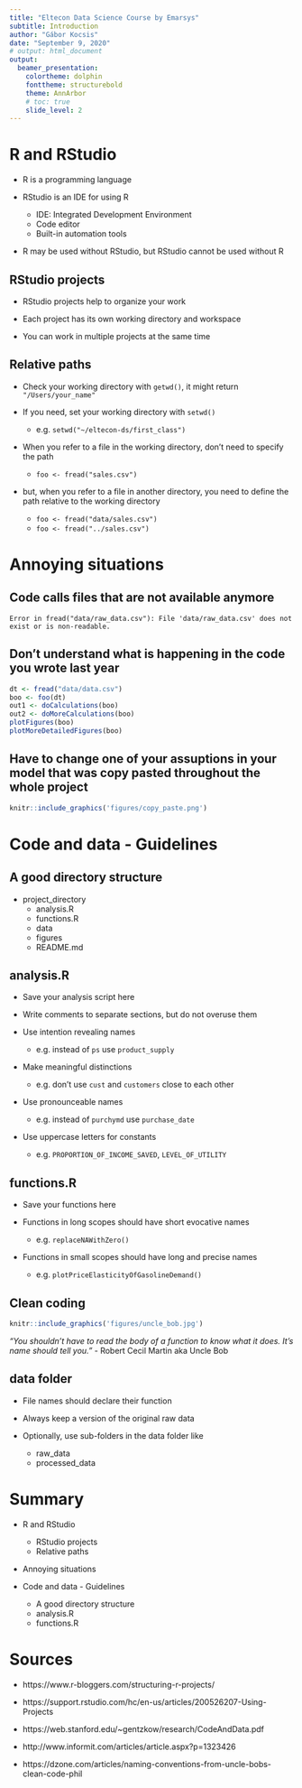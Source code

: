 ```yaml
---
title: "Eltecon Data Science Course by Emarsys"
subtitle: Introduction
author: "Gábor Kocsis"
date: "September 9, 2020"
# output: html_document
output:
  beamer_presentation:
    colortheme: dolphin
    fonttheme: structurebold
    theme: AnnArbor
    # toc: true
    slide_level: 2
---
```


# R and RStudio
- R is a programming language

- RStudio is an IDE for using R
    - IDE: Integrated Development Environment
    - Code editor
    - Built-in automation tools

- R may be used without RStudio, but RStudio cannot be used without R

## RStudio projects
- RStudio projects help to organize your work

- Each project has its own working directory and workspace

- You can work in multiple projects at the same time

## Relative paths
- Check your working directory with ``getwd()``, it might return ``"/Users/your_name"``

- If you need, set your working directory with ``setwd()``
    - e.g. ``setwd("~/eltecon-ds/first_class")``

- When you refer to a file in the working directory, don't need to specify the path
    - ``foo <- fread("sales.csv")``

- but, when you refer to a file in another directory, you need to define the path relative to the working directory
    - ``foo <- fread("data/sales.csv")``
    - ``foo <- fread("../sales.csv")``

# Annoying situations

## Code calls files that are not available anymore
``
Error in fread("data/raw_data.csv"): File 'data/raw_data.csv' does not exist or is non-readable.
``

## Don't understand what is happening in the code you wrote last year
```r
dt <- fread("data/data.csv")
boo <- foo(dt)
out1 <- doCalculations(boo)
out2 <- doMoreCalculations(boo)
plotFigures(boo)
plotMoreDetailedFigures(boo)
```

## Have to change one of your assuptions in your model that was copy pasted throughout the whole project
```r
knitr::include_graphics('figures/copy_paste.png')
```

# Code and data - Guidelines
## A good directory structure
- project_directory
    - analysis.R
    - functions.R
    - data
    - figures
    - README.md

## analysis.R
- Save your analysis script here

- Write comments to separate sections, but do not overuse them

- Use intention revealing names
    - e.g. instead of ``ps`` use ``product_supply``

- Make meaningful distinctions
    - e.g. don't use ``cust`` and ``customers`` close to each other

- Use pronounceable names
    - e.g. instead of ``purchymd`` use ``purchase_date``

- Use uppercase letters for constants
    - e.g. ``PROPORTION_OF_INCOME_SAVED``, ``LEVEL_OF_UTILITY``

## functions.R
- Save your functions here

- Functions in long scopes should have short evocative names
    - e.g. ``replaceNAWithZero()``

- Functions in small scopes should have long and precise names
    - e.g. ``plotPriceElasticityOfGasolineDemand()``

## Clean coding
```r
knitr::include_graphics('figures/uncle_bob.jpg')
```

*"You shouldn't have to read the body of a function to know what it does. It's name should tell you."* - Robert Cecil Martin aka Uncle Bob

## data folder
- File names should declare their function

- Always keep a version of the original raw data

- Optionally, use sub-folders in the data folder like
    - raw_data
    - processed_data

# Summary
- R and RStudio
    - RStudio projects
    - Relative paths

- Annoying situations

- Code and data - Guidelines
    - A good directory structure
    - analysis.R
    - functions.R

# Sources
- https://www.r-bloggers.com/structuring-r-projects/

- https://support.rstudio.com/hc/en-us/articles/200526207-Using-Projects

- https://web.stanford.edu/~gentzkow/research/CodeAndData.pdf

- http://www.informit.com/articles/article.aspx?p=1323426

- https://dzone.com/articles/naming-conventions-from-uncle-bobs-clean-code-phil
